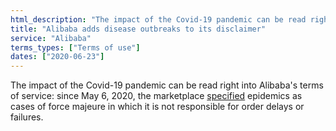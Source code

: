 ```yaml
---
html_description: "The impact of the Covid-19 pandemic can be read right into Alibaba's terms of service: since May 6, 2020, the marketplace specified epidemics as cases of force majeure in which it is not responsible for order delays or failures."
title: "Alibaba adds disease outbreaks to its disclaimer"
service: "Alibaba"
terms_types: ["Terms of use"]
dates: ["2020-06-23"]
---
```


The impact of the Covid-19 pandemic can be read right into Alibaba's terms of service: since May 6, 2020, the marketplace <a target="_blank" rel="noopener" href="https://github.com/ambanum/CGUs-data/commit/37503cb23">specified</a> epidemics as cases of force majeure in which it is not responsible for order delays or failures.
